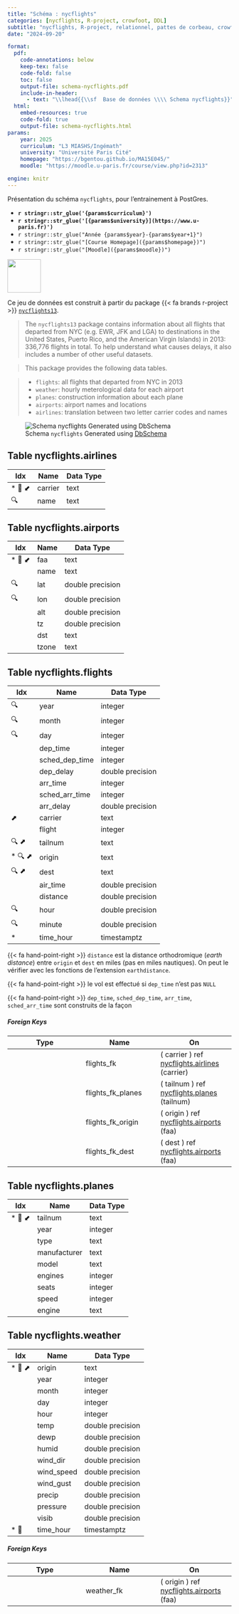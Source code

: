 ```yaml
---
title: "Schéma : nycflights"
categories: [nycflights, R-project, crowfoot, DDL]
subtitle: "nycflights, R-project, relationnel, pattes de corbeau, crowfoot"
date: "2024-09-20"

format:
  pdf:
    code-annotations: below
    keep-tex: false
    code-fold: false
    toc: false
    output-file: schema-nycflights.pdf
    include-in-header:
      - text: "\\lhead{{\\sf  Base de données \\\\ Schema nycflights}}"
  html:
    embed-resources: true
    code-fold: true
    output-file: schema-nycflights.html
params:
    year: 2025 
    curriculum: "L3 MIASHS/Ingémath"
    university: "Université Paris Cité"
    homepage: "https://bgentou.github.io/MA15E045/"
    moodle: "https://moodle.u-paris.fr/course/view.php?id=2313"

engine: knitr
---
```



::: {.callout-warning}

Présentation du schéma `nycflights`, pour l'entrainement à PostGres. 

::: 


::: {layout="[80,20]"}

::: {#first-column}


- **`r stringr::str_glue('{params$curriculum}')`**
- **`r stringr::str_glue('[{params$university}](https://www.u-paris.fr)')`**
- `r stringr::str_glue("Année {params$year}-{params$year+1}")`
- `r stringr::str_glue("[Course Homepage]({params$homepage})")`
- `r stringr::str_glue("[Moodle]({params$moodle})")`

::: 

::: {#second-column}
![](/images/UniversiteParis_monogramme_couleur_RVB.png){align="right" style="size:50px;" width=75}
:::

:::

Ce jeu de données est construit à partir du package {{< fa brands r-project >}} [`nycflights13`](https://github.com/tidyverse/nycflights13){target="_blank"}. 

> The `nycflights13` package contains information about all flights that departed from NYC (e.g. EWR, JFK and LGA) to destinations in the United States, Puerto Rico, and the American Virgin Islands) in 2013: 336,776 flights in total. To help understand what causes delays, it also includes a number of other useful datasets.

> This package provides the following data tables.

> - `flights`: all flights that departed from NYC in 2013
> - `weather`: hourly meterological data for each airport
> - `planes`: construction information about each plane
> - `airports`: airport names and locations
> - `airlines`: translation between two letter carrier codes and names

![Schema `nycflights` Generated using [DbSchema](https://dbschema.com)](/images/schema-nycflights.png)








## Table nycflights.airlines 
|Idx |Name |Data Type |
|---|---|---|
| * &#128273;  &#11019; | carrier| text  |
| &#128269; | name| text  |




## Table nycflights.airports 
|Idx |Name |Data Type |
|---|---|---|
| * &#128273;  &#11019; | faa| text  |
|       | name| text  |
| &#128269; | lat| double precision  |
| &#128269; | lon| double precision  |
|  | alt| double precision  |
|  | tz| double precision  |
|  | dst| text  |
|  | tzone| text  |




## Table nycflights.flights 
|Idx |Name |Data Type |
|---|---|---|
| &#128269; | year| integer  |
| &#128269; | month| integer  |
| &#128269; | day| integer  |
|  | dep\_time| integer  |
|  | sched\_dep\_time| integer  |
|  | dep\_delay| double precision  |
|  | arr\_time| integer  |
|  | sched\_arr\_time| integer  |
|  | arr\_delay| double precision  |
| &#11016; | carrier| text  |
|  | flight| integer  |
| &#128269; &#11016; | tailnum| text  |
| * &#128269; &#11016; | origin| text  |
| &#128269; &#11016; | dest| text  |
|  | air\_time| double precision  |
|  | distance| double precision  |
| &#128269; | hour| double precision  |
| &#128269; | minute| double precision  |
| * | time\_hour| timestamptz  |


{{< fa hand-point-right >}} `distance` est la distance orthodromique  (*earth distance*) entre `origin`  et `dest` en miles (pas en miles nautiques). On peut le vérifier avec les fonctions de l'extension `earthdistance`. 

{{< fa hand-point-right >}} le vol est effectué si `dep_time` n'est pas `NULL`

{{< fa hand-point-right >}} `dep_time`, `sched_dep_time`, `arr_time`, `sched_arr_time` sont construits de la façon 


##### Foreign Keys
|Type |Name |On |
|---|---|---|
|  | flights_fk | ( carrier ) ref [nycflights.airlines](#airlines) (carrier) |
|  | flights_fk_planes | ( tailnum ) ref [nycflights.planes](#planes) (tailnum) |
|  | flights_fk_origin | ( origin ) ref [nycflights.airports](#airports) (faa) |
|  | flights_fk_dest | ( dest ) ref [nycflights.airports](#airports) (faa) |




## Table nycflights.planes 
|Idx |Name |Data Type |
|---|---|---|
| * &#128273;  &#11019; | tailnum| text  |
|  | year| integer  |
|  | type| text  |
|  | manufacturer| text  |
|  | model| text  |
|  | engines| integer  |
|  | seats| integer  |
|  | speed| integer  |
|  | engine| text  |




## Table nycflights.weather 
|Idx |Name |Data Type |
|---|---|---|
| * &#128273;  &#11016; | origin| text  |
|  | year| integer  |
|  | month| integer  |
|  | day| integer  |
|  | hour| integer  |
|  | temp| double precision  |
|  | dewp| double precision  |
|  | humid| double precision  |
|  | wind\_dir| double precision  |
|  | wind\_speed| double precision  |
|  | wind\_gust| double precision  |
|  | precip| double precision  |
|  | pressure| double precision  |
|  | visib| double precision  |
| * &#128273;  | time\_hour| timestamptz  |


##### Foreign Keys
|Type |Name |On |
|---|---|---|
|  | weather_fk | ( origin ) ref [nycflights.airports](#airports) (faa) |





